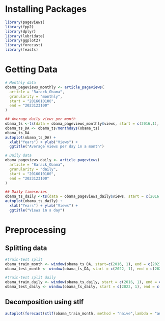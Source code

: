 # Installing Packages
```r
library(pageviews)
library(fpp2)
library(dplyr)
library(lubridate)
library(ggplot2)
library(forecast)
library(feasts)
```

# Getting Data
```r
# Monthly data
obama_pageviews_monthly <- article_pageviews(
  article = "Barack_Obama",
  granularity = "monthly",
  start = "2016010100",
  end = "2023123100"
)

## Average daily views per month
obama_ts <-ts(data = obama_pageviews_monthly$views, start = c(2016,1), frequency = 12)
obama_ts_DA <- obama_ts/monthdays(obama_ts)
obama_ts_DA
autoplot(obama_ts_DA) +
  xlab("Years") + ylab("Views") +
  ggtitle("Average views per day in a month")

# Daily data
obama_pageviews_daily <- article_pageviews(
  article = "Barack_Obama",
  granularity = "daily",
  start = "2016010100",
  end = "2023123100"
)

## Daily timeseries
obama_ts_daily <-ts(data = obama_pageviews_daily$views, start = c(2016,01), frequency = 365)
autoplot(obama_ts_daily) +
  xlab("Years") + ylab("Views") +
  ggtitle("Views in a day")
```

# Preprocessing
## Splitting data
```r
#train-test split
obama_train_month <- window(obama_ts_DA, start=c(2016, 1), end = c(2021, 12))
obama_test_month <- window(obama_ts_DA, start = c(2022, 1), end = c(2023, 12))

#train-test split daily
obama_train_daily <- window(obama_ts_daily, start = c(2016, 1), end = c(2021, 12))
obama_test_daily <- window(obama_ts_daily, start = c(2022, 1), end = c(2023, 12))
```

## Decomposition using stlf
```r
autoplot(forecast(stlf(obama_train_month, method = "naive",lambda = "auto")))
```

